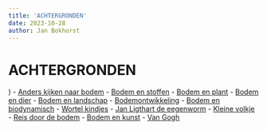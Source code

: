 ```yaml
---
title: 'ACHTERGRONDEN'
date: 2023-10-28
author: Jan Bokhorst
---
```


# ACHTERGRONDEN
)
- [Anders kijken naar bodem](./goedbodembeheer/anders-kijken-naar-bodems.qmd)
- [Bodem en stoffen](./goedbodembeheer/bodem-en-stoffen.qmd)
- [Bodem en plant](./goedbodembeheer/bodem-en-plant.qmd)
- [Bodem en dier](./goedbodembeheer/bodem-en-dier.qmd)
- [Bodem en landschap](./goedbodembeheer/bodem-en-landschap.qmd)
- [Bodemontwikkeling](./goedbodembeheer/bodemontwikkeling.qmd)
- [Bodem en biodynamisch](./goedbodembeheer/bodem-en-biodynamisch.qmd)
- [Wortel kindjes](./goedbodembeheer/sibyle-von-olfers-de-wortellkindertjes.qmd)
- [Jan Ligthart de eegenworm](./goedbodembeheer/jan-ligthart-de-regenworm.qmd)
- [Kleine volkje](./goedbodembeheer/het-kleine-volkje.qmd)
- [Reis door de bodem](./goedbodembeheer/een-reis-door-de-bodem.qmd)
- [Bodem en kunst](./goedbodembeheer/bodem-en-kunst.qmd) 
- [Van Gogh](./goedbodembeheer/boomwortels-van-vincent-van-gogh.qmd)

       

